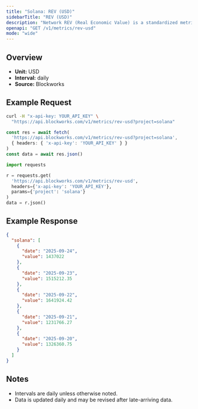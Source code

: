 ```yaml
---
title: "Solana: REV (USD)"
sidebarTitle: "REV (USD)"
description: "Network REV (Real Economic Value) is a standardized metric that tracks blockchain value accrual generated by user activity. REV consists of both in-protocol transaction fees and out-of-protocol tips that users pay for transaction execution, so it measures the monetary demand to transact onchain."
openapi: "GET /v1/metrics/rev-usd"
mode: "wide"
---
```


## Overview

- **Unit:** USD
- **Interval:** daily
- **Source:** Blockworks

## Example Request

<CodeGroup>

```bash cURL
curl -H "x-api-key: YOUR_API_KEY" \
  "https://api.blockworks.com/v1/metrics/rev-usd?project=solana"
```

```typescript TypeScript
const res = await fetch(
  'https://api.blockworks.com/v1/metrics/rev-usd?project=solana',
  { headers: { 'x-api-key': 'YOUR_API_KEY' } }
)
const data = await res.json()
```

```python Python
import requests

r = requests.get(
  'https://api.blockworks.com/v1/metrics/rev-usd',
  headers={'x-api-key': 'YOUR_API_KEY'},
  params={'project': 'solana'}
)
data = r.json()
```

</CodeGroup>

## Example Response

```json
{
  "solana": [
    {
      "date": "2025-09-24",
      "value": 1437022
    },
    {
      "date": "2025-09-23",
      "value": 1515212.35
    },
    {
      "date": "2025-09-22",
      "value": 1641924.42
    },
    {
      "date": "2025-09-21",
      "value": 1231766.27
    },
    {
      "date": "2025-09-20",
      "value": 1326360.75
    }
  ]
}
```

## Notes
- Intervals are daily unless otherwise noted.
- Data is updated daily and may be revised after late-arriving data.